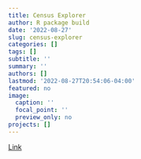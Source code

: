 ```yaml
---
title: Census Explorer
author: R package build
date: '2022-08-27'
slug: census-explorer
categories: []
tags: []
subtitle: ''
summary: ''
authors: []
lastmod: '2022-08-27T20:54:06-04:00'
featured: no
image:
  caption: ''
  focal_point: ''
  preview_only: no
projects: []
---
```


[Link](https://conorotompkins.shinyapps.io/housing/)